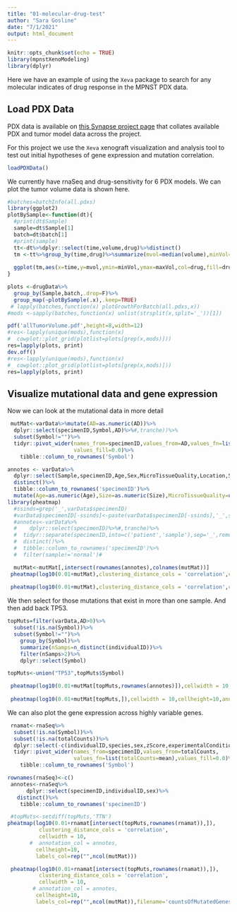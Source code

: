 ```yaml
---
title: "01-molecular-drug-test"
author: "Sara Gosline"
date: "7/1/2021"
output: html_document
---
```


```r
knitr::opts_chunk$set(echo = TRUE)
library(mpnstXenoModeling)
library(dplyr)
```

Here we have an example of using the `Xeva` package to search for any molecular indicates of drug response in the MPNST PDX data.

## Load PDX Data

PDX data is available on [this Synapse project page](https://www.synapse.org/#!Synapse:syn21984813/wiki/602362) that collates available PDX and tumor model data across the project.

For this project we use the `Xeva` xenograft visualization and analysis tool to test out initial hypotheses of gene expression and mutation correlation.

```r

loadPDXData()

```
We currently have rnaSeq and drug-sensitivity for 6 PDX models. We can plot the tumor volume data is shown here.

```r

#batches=batchInfo(all.pdxs)
library(ggplot2)
plotBySample<-function(dt){
  #print(dt$Sample)
  sample=dt$Sample[1]
  batch=dt$batch[1]
  #print(sample)
  tt<-dt%>%dplyr::select(time,volume,drug)%>%distinct()
  tm <-tt%>%group_by(time,drug)%>%summarize(mvol=median(volume),minVol=median(volume)-sd(volume),maxVol=median(volume)+sd(volume))%>%distinct()
  
  ggplot(tm,aes(x=time,y=mvol,ymin=minVol,ymax=maxVol,col=drug,fill=drug))+geom_line()+ggtitle(sample)+geom_ribbon(alpha=0.25)
}

plots <-drugData%>%
  group_by(Sample,batch,.drop=F)%>%
  group_map(~plotBySample(.x),.keep=TRUE)
 # lapply(batches,function(x) plotGrowthForBatch(all.pdxs,x))
#mods <-sapply(batches,function(x) unlist(strsplit(x,split='_'))[1])

pdf('allTumorVolume.pdf',height=8,width=12)
#res<-lapply(unique(mods),function(x)
#  cowplot::plot_grid(plotlist=plots[grep(x,mods)]))
res=lapply(plots, print)
dev.off()
#res<-lapply(unique(mods),function(x)
#  cowplot::plot_grid(plotlist=plots[grep(x,mods)]))
res=lapply(plots, print)


```

## Visualize mutational data and gene expression


Now we can look at the mutational data in more detail
```r
 mutMat<-varData%>%mutate(AD=as.numeric(AD))%>%
  dplyr::select(specimenID,Symbol,AD)%>%#,tranche))%>%
  subset(Symbol!="")%>%
  tidyr::pivot_wider(names_from=specimenID,values_from=AD,values_fn=list(AD=mean),
                     values_fill=0.0)%>%
    tibble::column_to_rownames('Symbol')

annotes <- varData%>%
  dplyr::select(Sample,specimenID,Age,Sex,MicroTissueQuality,Location,Size)%>%
  distinct()%>%
  tibble::column_to_rownames('specimenID')%>%
  mutate(Age=as.numeric(Age),Size=as.numeric(Size),MicroTissueQuality=unlist(MicroTissueQuality))
library(pheatmap)
  #ssinds=grep('_',varData$specimenID)
  #varData$specimenID[-ssinds]<-paste(varData$specimenID[-ssinds],'_',sep='')
  #annotes<-varData%>%
  #    dplyr::select(specimenID)%>%#,tranche)%>%
  #  tidyr::separate(specimenID,into=c('patient','sample'),sep='_',remove=F,fill='left')%>%
  #  distinct()%>%
  #  tibble::column_to_rownames('specimenID')%>%
  #  filter(sample!='normal')#

  mutMat<-mutMat[,intersect(rownames(annotes),colnames(mutMat))]
 pheatmap(log10(0.01+mutMat),clustering_distance_cols = 'correlation',cellwidth = 10,annotation_col = annotes,labels_row = rep("",nrow(mutMat)),labels_col=rep("",ncol(mutMat)))
 
 pheatmap(log10(0.01+mutMat),clustering_distance_cols = 'correlation',cellwidth = 10,annotation_col = annotes,labels_row = rep("",nrow(mutMat)),labels_col=rep("",ncol(mutMat)),filename='allMutations.pdf')
```



We then select for those mutations that exist in more than one sample. And then add back TP53.
```r
topMuts=filter(varData,AD>0)%>%
  subset(!is.na(Symbol))%>%
  subset(Symbol!="")%>%
    group_by(Symbol)%>%
    summarize(nSamps=n_distinct(individualID))%>%
    filter(nSamps>2)%>%
    dplyr::select(Symbol)

topMuts<-union("TP53",topMuts$Symbol)

 pheatmap(log10(0.01+mutMat[topMuts,rownames(annotes)]),cellwidth = 10,cellheight=10,annotation_col = annotes,clustering_method='ward.D2')
 
 pheatmap(log10(0.01+mutMat[topMuts,]),cellwidth = 10,cellheight=10,annotation_col = annotes,filename='recMutations.pdf',clustering_method='ward.D2')

```

We can also plot the gene expression across highly variable genes.
```r
 rnamat<-rnaSeq%>%
  subset(!is.na(Symbol))%>%
  subset(!is.na(totalCounts))%>%
  dplyr::select(-c(individualID,species,sex,zScore,experimentalCondition))%>%
  tidyr::pivot_wider(names_from=specimenID,values_from=totalCounts,
                     values_fn=list(totalCounts=mean),values_fill=0.0)%>%
    tibble::column_to_rownames('Symbol')

rownames(rnaSeq)<-c()
 annotes<-rnaSeq%>%
      dplyr::select(specimenID,individualID,sex)%>%
   distinct()%>%
    tibble::column_to_rownames('specimenID')

 #topMuts<-setdiff(topMuts,'TTN')
pheatmap(log10(0.01+rnamat[intersect(topMuts,rownames(rnamat)),]),
          clustering_distance_cols = 'correlation',
          cellwidth = 10,
       #  annotation_col = annotes,
         cellheight=10,
         labels_col=rep("",ncol(mutMat)))

 pheatmap(log10(0.01+rnamat[intersect(topMuts,rownames(rnamat)),]),
          clustering_distance_cols = 'correlation',
          cellwidth = 10,
        # annotation_col = annotes,
         cellheight=10,
         labels_col=rep("",ncol(mutMat)),filename='countsOfMutatedGenes.pdf')
 
 
```

